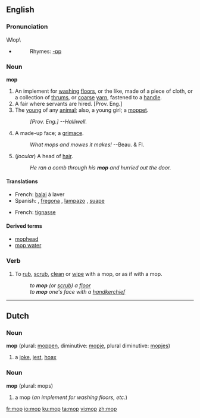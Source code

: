 ==English==

===Pronunciation===
\Mop\
*{{audio|en-us-mop.ogg|Audio (US)}}
*:Rhymes: [[Rhymes:English:-ɒp|-ɒp]]

===Noun===

'''mop'''
{{wikipedia}}
#An implement for [[washing]] [[floors]], or the like, made of a  piece of cloth, or a collection of [[thrums]], or [[coarse]] [[yarn]], fastened to a [[handle]].
#A fair where servants are hired. [Prov. Eng.]
#The [[young]] of any [[animal]]; also, a young girl; a [[moppet]].
#:''[Prov. Eng.] --Halliwell.''
#A made-up face; a [[grimace]].
#:''What mops and mowes it makes!'' --Beau. & Fl.
#(''jocular'') A head of [[hair]].
#:''He ran a comb through his '''mop''' and hurried out the door.''

====Translations====
{{trans-top|implement for washing floors}}
*French:  [[balai]] {{m}} à laver 
*Spanish: {{chascona}} {{f}} {{italbrac|Chile}}, [[fregona]] {{f}} {{italbrac|Spain}}, [[lampazo]] {{m}} {{italbrac|Argentina|Northwestern Venezuela}}, [[suape]] {{m}} {{italbrac|Dominican Republic}}
{{trans-bottom}}
{{trans-top|head of hair}}
*French: [[tignasse]]  {{f}}
{{trans-bottom}}

====Derived terms====
*[[mophead]]
*[[mop water]]

===Verb===
{{en-verb|mop|p|ing}}

# {{transitive}} To [[rub]], [[scrub]], [[clean]] or [[wipe]] with a mop, or as if with a mop.
#:''to '''mop''' (or [[scrub]]) a [[floor]]''
#:''to '''mop''' one's face with a [[handkerchief]]''

----

==Dutch==
===Noun===

'''mop''' {{m}} (plural: [[moppen]], diminutive: [[mopje]], plural diminutive: [[mopjes]])

#  a [[joke]], [[jest]], [[hoax]]

===Noun===

'''mop''' (plural: mops)

# a mop (''an implement for washing floors, etc.'')

[[fr:mop]]
[[io:mop]]
[[ku:mop]]
[[ta:mop]]
[[vi:mop]]
[[zh:mop]]